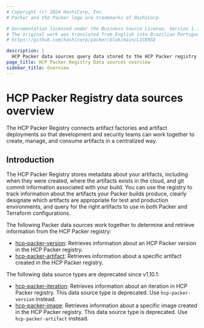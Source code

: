 ```yaml
---
# Copyright (c) 2024 HashiCorp, Inc.
# Packer and the Packer logo are trademarks of HashiCorp.

# Documentation licensed under the Business Source License, Version 1.1.
# The original work was translated from English into Brazilian Portuguese.
# https://github.com/hashicorp/packer/blob/main/LICENSE

description: |
  HCP Packer data sources query data stored to the HCP Packer registry. Use the data sources when your artifact metadata is centralized in HCP.
page_title: HCP Packer Registry Data sources overview
sidebar_title: Overview
---
```


<BadgesHeader>
  <PluginBadge type="official" />
</BadgesHeader>

# HCP Packer Registry data sources overview

The HCP Packer Registry connects artifact factories and artifact
deployments so that development and security teams can work together to create,
manage, and consume artifacts in a centralized way.

## Introduction

The HCP Packer Registry stores metadata about your artifacts, including when they
were created, where the artifacts exists in the cloud, and git commit
information associated with your build. You can use the registry to track
information about the artifacts your Packer builds produce, clearly
designate which artifacts are appropriate for test and production environments,
and query for the right artifacts to use in both Packer and Terraform
configurations.

The following Packer data sources work together to determine and retrieve information from the
HCP Packer registry:

- [hcp-packer-version](/packer/docs/datasources/hcp/hcp-packer-version): Retrieves information about an HCP Packer version in the HCP Packer registry.
- [hcp-packer-artifact](/packer/docs/datasources/hcp/hcp-packer-artifact): Retrieves
information about a specific artifact created in the HCP Packer registry.

The following data source types are deprecated since v1.10.1:

- [hcp-packer-iteration](/packer/docs/datasources/hcp/hcp-packer-iteration): Retrieves information about an iteration in HCP Packer registry. This data source type is deprecated. Use `hcp-packer-version` instead.
- [hcp-packer-image](/packer/docs/datasources/hcp/hcp-packer-image): Retrieves
  information about a specific image created in the HCP Packer registry. This data source type is deprecated. Use `hcp-packer-artifact` instead.
